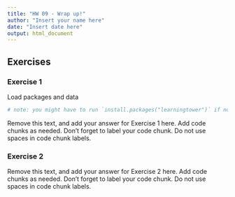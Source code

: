 ```yaml
---
title: "HW 09 - Wrap up!"
author: "Insert your name here"
date: "Insert date here"
output: html_document
---
```


## Exercises

### Exercise 1

Load packages and data

```r

# note: you might have to run `install.packages("learningtower")` if not already installed in your Posit Cloud project

```

Remove this text, and add your answer for Exercise 1 here.
Add code chunks as needed.
Don't forget to label your code chunk.
Do not use spaces in code chunk labels.

### Exercise 2

Remove this text, and add your answer for Exercise 2 here.
Add code chunks as needed.
Don't forget to label your code chunk.
Do not use spaces in code chunk labels.